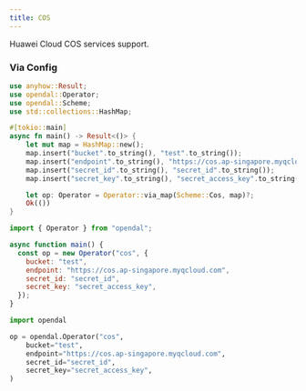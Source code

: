 ```yaml
---
title: COS
---
```


Huawei Cloud COS services support.


<Docs components={props.components} />

### Via Config


<Tabs>
  <TabItem value="rust" label="Rust" default>

```rust
use anyhow::Result;
use opendal::Operator;
use opendal::Scheme;
use std::collections::HashMap;

#[tokio::main]
async fn main() -> Result<()> {
    let mut map = HashMap::new();
    map.insert("bucket".to_string(), "test".to_string());
    map.insert("endpoint".to_string(), "https://cos.ap-singapore.myqcloud.com".to_string());
    map.insert("secret_id".to_string(), "secret_id".to_string());
    map.insert("secret_key".to_string(), "secret_access_key".to_string());

    let op: Operator = Operator::via_map(Scheme::Cos, map)?;
    Ok(())
}
```

  </TabItem>
  <TabItem value="node.js" label="Node.js">

```javascript
import { Operator } from "opendal";

async function main() {
  const op = new Operator("cos", {
    bucket: "test",
    endpoint: "https://cos.ap-singapore.myqcloud.com",
    secret_id: "secret_id",
    secret_key: "secret_access_key",
  });
}
```

  </TabItem>
  <TabItem value="python" label="Python">

```python
import opendal

op = opendal.Operator("cos",
    bucket="test",
    endpoint="https://cos.ap-singapore.myqcloud.com",
    secret_id="secret_id",
    secret_key="secret_access_key",
)
```

  </TabItem>
</Tabs>

